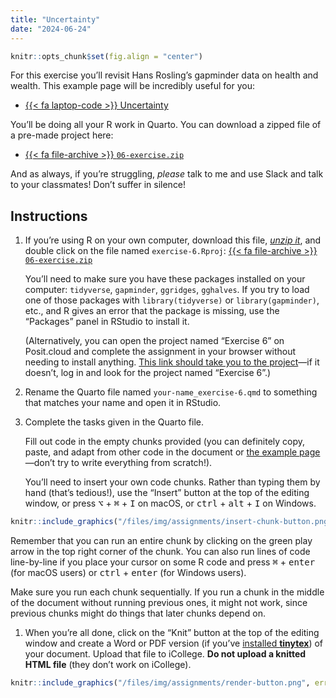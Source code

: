 ```yaml
---
title: "Uncertainty"
date: "2024-06-24"
---
```


```r
knitr::opts_chunk$set(fig.align = "center")
```

For this exercise you'll revisit Hans Rosling's gapminder data on health and wealth. This example page will be incredibly useful for you:

- [{{< fa laptop-code >}} Uncertainty](/example/06-example.qmd)

You'll be doing all your R work in Quarto. You can download a zipped file of a pre-made project here:

- [{{< fa file-archive >}} `06-exercise.zip`](/projects/06-exercise.zip)

And as always, if you're struggling, *please* talk to me and use Slack and talk to your classmates! Don't suffer in silence!


## Instructions

1. If you're using R on your own computer, download this file, [*unzip it*](/resource/unzipping.qmd), and double click on the file named `exercise-6.Rproj`: [{{< fa file-archive >}} `06-exercise.zip`](/projects/06-exercise.zip)

   You'll need to make sure you have these packages installed on your computer: `tidyverse`, `gapminder`, `ggridges`, `gghalves`. If you try to load one of those packages with `library(tidyverse)` or `library(gapminder)`, etc., and R gives an error that the package is missing, use the "Packages" panel in RStudio to install it.

   (Alternatively, you can open the project named "Exercise 6" on Posit.cloud and complete the assignment in your browser without needing to install anything. [This link should take you to the project](https://posit.cloud/spaces/401677/content/6336977)—if it doesn't, log in and look for the project named "Exercise 6".)

2. Rename the Quarto file named `your-name_exercise-6.qmd` to something that matches your name and open it in RStudio.

3. Complete the tasks given in the Quarto file. 

   Fill out code in the empty chunks provided (you can definitely copy, paste, and adapt from other code in the document or [the example page](/example/06-example.qmd)—don't try to write everything from scratch!).

   You'll need to insert your own code chunks. Rather than typing them by hand (that's tedious!), use the "Insert" button at the top of the editing window, or press  <kbd>⌥</kbd> + <kbd>⌘</kbd> + <kbd>I</kbd> on macOS, or <kbd>ctrl</kbd> + <kbd>alt</kbd> + <kbd>I</kbd> on Windows.

```r
knitr::include_graphics("/files/img/assignments/insert-chunk-button.png", error = FALSE)
```

   Remember that you can run an entire chunk by clicking on the green play arrow in the top right corner of the chunk. You can also run lines of code line-by-line if you place your cursor on some R code and press <kbd>⌘</kbd> + <kbd>enter</kbd> (for macOS users) or <kbd>ctrl</kbd> + <kbd>enter</kbd> (for Windows users).

   Make sure you run each chunk sequentially. If you run a chunk in the middle of the document without running previous ones, it might not work, since previous chunks might do things that later chunks depend on.

1. When you're all done, click on the "Knit" button at the top of the editing window and create a Word or PDF version (if you've [installed **tinytex**](/resource/install.qmd#install-tinytex)) of your document. Upload that file to iCollege. **Do not upload a knitted HTML file** (they don't work on iCollege).

```r
knitr::include_graphics("/files/img/assignments/render-button.png", error = FALSE)
```
